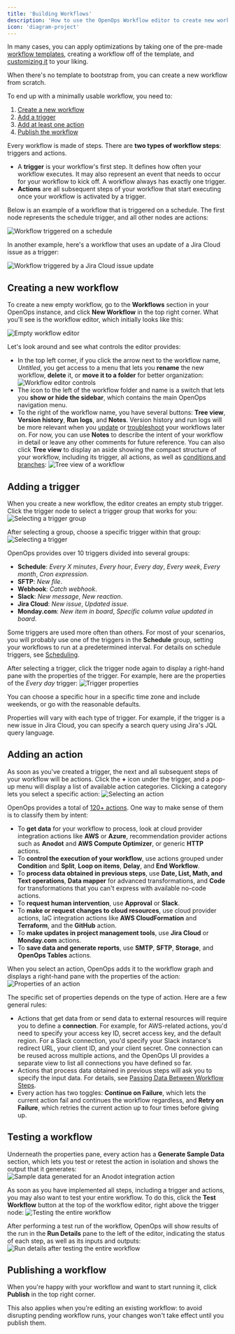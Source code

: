 ```yaml
---
title: 'Building Workflows'
description: 'How to use the OpenOps Workflow editor to create new workflows'
icon: 'diagram-project'
---
```


In many cases, you can apply optimizations by taking one of the pre-made [workflow templates](workflow-templates), creating a workflow off of the template, and [customizing it](customizing-workflows) to your liking.

When there's no template to bootstrap from, you can create a new workflow from scratch.

To end up with a minimally usable workflow, you need to:
1. [Create a new workflow](#creating-a-new-workflow)
2. [Add a trigger](#adding-a-trigger)
3. [Add at least one action](#adding-an-action)
4. [Publish the workflow](#publishing-a-workflow)

Every workflow is made of steps. There are **two types of workflow steps**: triggers and actions.
* A **trigger** is your workflow's first step. It defines how often your workflow executes. It may also represent an event that needs to occur for your workflow to kick off. A workflow always has exactly one trigger.
* **Actions** are all subsequent steps of your workflow that start executing once your workflow is activated by a trigger.

Below is an example of a workflow that is triggered on a schedule. The first node represents the schedule trigger, and all other nodes are actions:

![Workflow triggered on a schedule](/images/workflow-trigger-schedule.png)

In another example, here's a workflow that uses an update of a Jira Cloud issue as a trigger:

![Workflow triggered by a Jira Cloud issue update](/images/workflow-trigger-jira.png)

## Creating a new workflow

To create a new empty workflow, go to the **Workflows** section in your OpenOps instance, and click **New Workflow** in the top right corner. What you'll see is the workflow editor, which initially looks like this:

![Empty workflow editor](/images/workflow-editor-empty.png)

Let's look around and see what controls the editor provides:
* In the top left corner, if you click the arrow next to the workflow name, *Untitled*, you get access to a menu that lets you **rename** the new workflow, **delete** it, or **move it to a folder** for better organization:
![Workflow editor controls](/images/workflow-editor-controls.png)
* The icon to the left of the workflow folder and name is a switch that lets you **show or hide the sidebar**, which contains the main OpenOps navigation menu.
* To the right of the workflow name, you have several buttons: **Tree view**, **Version history**, **Run logs**, and **Notes**. Version history and run logs will be more relevant when you [update](/workflow-management/customizing-workflows) or [troubleshoot](/workflow-management/investigate-workflow-run) your workflows later on. For now, you can use **Notes** to describe the intent of your workflow in detail or leave any other comments for future reference. You can also click **Tree view** to display an aside showing the compact structure of your workflow, including its trigger, all actions, as well as [conditions and branches](/workflow-management/conditional-branching):
![Tree view of a workflow](/images/workflow-editor-tree-view.png)

## Adding a trigger

When you create a new workflow, the editor creates an empty stub trigger. Click the trigger node to select a trigger group that works for you:
![Selecting a trigger group](/images/workflow-editor-select-trigger-group.png)

After selecting a group, choose a specific trigger within that group:
![Selecting a trigger](/images/workflow-editor-select-trigger.png)

OpenOps provides over 10 triggers divided into several groups:
* **Schedule**: *Every X minutes*, *Every hour*, *Every day*, *Every week*, *Every month*, *Cron expression*.
* **SFTP**: *New file*.
* **Webhook**: *Catch webhook*.
* **Slack**: *New message*, *New reaction*.
* **Jira Cloud**: *New issue*, *Updated issue*.
* **Monday.com**: *New item in board*, *Specific column value updated in board*.

Some triggers are used more often than others. For most of your scenarios, you will probably use one of the triggers in the **Schedule** group, setting your workflows to run at a predetermined interval. For details on schedule triggers, see [Scheduling](/workflow-management/scheduling/).

After selecting a trigger, click the trigger node again to display a right-hand pane with the properties of the trigger. For example, here are the properties of the *Every day* trigger:
![Trigger properties](/images/workflow-editor-trigger-properties.png)

You can choose a specific hour in a specific time zone and include weekends, or go with the reasonable defaults.

Properties will vary with each type of trigger. For example, if the trigger is a new issue in Jira Cloud, you can specify a search query using Jira's JQL query language.

## Adding an action

As soon as you've created a trigger, the next and all subsequent steps of your workflow will be actions. Click the **+** icon under the trigger, and a pop-up menu will display a list of available action categories. Clicking a category lets you select a specific action:
![Selecting an action](/images/workflow-editor-select-action.png)

OpenOps provides a total of [120+ actions](/workflow-management/actions/). One way to make sense of them is to classify them by intent:
* To **get data** for your workflow to process, look at cloud provider integration actions like **AWS** or **Azure**, recommendation provider actions such as **Anodot** and **AWS Compute Optimizer**, or generic **HTTP** actions.
* To **control the execution of your workflow**, use actions grouped under **Condition** and **Split**, **Loop on items**, **Delay**, and **End Workflow**.
* To **process data obtained in previous steps**, use **Date, List, Math, and Text operations**, **Data mapper** for advanced transformations, and **Code** for transformations that you can't express with available no-code actions.
* To **request human intervention**, use **Approval** or **Slack**.
* To **make or request changes to cloud resources**, use cloud provider actions, IaC integration actions like **AWS CloudFormation** and **Terraform**, and the **GitHub** action.
* To **make updates in project management tools**, use **Jira Cloud** or **Monday.com** actions.
* To **save data and generate reports**, use **SMTP**, **SFTP**, **Storage**, and **OpenOps Tables** actions.

When you select an action, OpenOps adds it to the workflow graph and displays a right-hand pane with the properties of the action:
![Properties of an action](/images/workflow-editor-action-properties.png)

The specific set of properties depends on the type of action. Here are a few general rules:
* Actions that get data from or send data to external resources will require you to define a **connection**. For example, for AWS-related actions, you'd need to specify your access key ID, secret access key, and the default region. For a Slack connection, you'd specify your Slack instance's redirect URL, your client ID, and your client secret. One connection can be reused across multiple actions, and the OpenOps UI provides a separate view to list all connections you have defined so far.
* Actions that process data obtained in previous steps will ask you to specify the input data. For details, see [Passing Data Between Workflow Steps](/workflow-management/passing-data.mdx).
* Every action has two toggles: **Continue on Failure**, which lets the current action fail and continues the workflow regardless, and **Retry on Failure**, which retries the current action up to four times before giving up.

## Testing a workflow

Underneath the properties pane, every action has a **Generate Sample Data** section, which lets you test or retest the action in isolation and shows the output that it generates:
![Sample data generated for an Anodot integration action](/images/workflow-editor-action-generate-sample-data.png)

As soon as you have implemented all steps, including a trigger and actions, you may also want to test your entire workflow. To do this, click the **Test Workflow** button at the top of the workflow editor, right above the trigger node:
![Testing the entire workflow](/images/workflow-editor-test-workflow.png)

After performing a test run of the workflow, OpenOps will show results of the run in the **Run Details** pane to the left of the editor, indicating the status of each step, as well as its inputs and outputs:
![Run details after testing the entire workflow](/images/workflow-editor-run-details.png)

## Publishing a workflow

When you're happy with your workflow and want to start running it, click **Publish** in the top right corner.

This also applies when you're editing an existing workflow: to avoid disrupting pending workflow runs, your changes won't take effect until you publish them.
